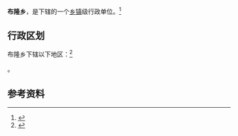 {{中国乡级行政区|65/29/26/206/000}}

'''布隆乡'''，是{{PRC admin/fullname|65/29/26/206/000|3}}下辖的一个[[乡镇|乡镇]]级行政单位。<ref>{{PRC admin/ref sgc|{{PRC admin/parent|65/29/26/206/000}}}}</ref>

== 行政区划 ==

布隆乡下辖以下地区：<ref>{{PRC admin/ref sgc|65/29/26/206/000}}</ref>

{{PRC admin/children|65/29/26/206/000}}。

== 参考资料 ==

{{reflist}}

{{行政区划小作品}}
{{PRC admin/navcat|65/29/26/206/000}}